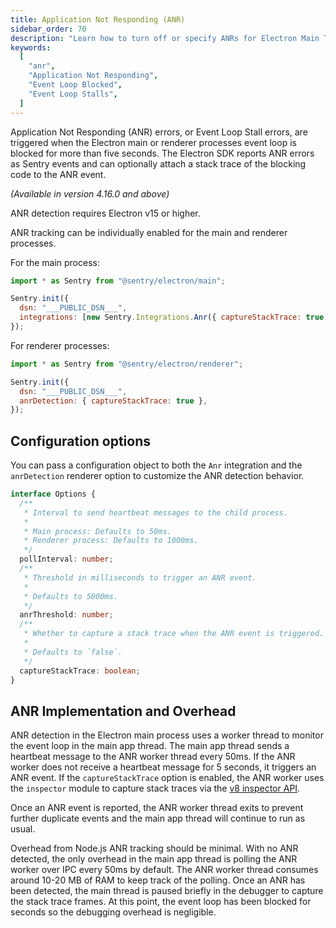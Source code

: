 ```yaml
---
title: Application Not Responding (ANR)
sidebar_order: 70
description: "Learn how to turn off or specify ANRs for Electron Main Thread"
keywords:
  [
    "anr",
    "Application Not Responding",
    "Event Loop Blocked",
    "Event Loop Stalls",
  ]
---
```


Application Not Responding (ANR) errors, or Event Loop Stall errors, are
triggered when the Electron main or renderer processes event loop is blocked for more than
five seconds. The Electron SDK reports ANR errors as Sentry events and can
optionally attach a stack trace of the blocking code to the ANR event.

<Include name="feature-stage-beta.mdx" />

_(Available in version 4.16.0 and above)_

<Alert level="info">

ANR detection requires Electron v15 or higher.

</Alert>

ANR tracking can be individually enabled for the main and renderer processes.

For the main process:

```javascript
import * as Sentry from "@sentry/electron/main";

Sentry.init({
  dsn: "___PUBLIC_DSN___",
  integrations: [new Sentry.Integrations.Anr({ captureStackTrace: true })],
});
```

For renderer processes:

```javascript
import * as Sentry from "@sentry/electron/renderer";

Sentry.init({
  dsn: "___PUBLIC_DSN___",
  anrDetection: { captureStackTrace: true },
});
```

## Configuration options

You can pass a configuration object to both the `Anr` integration and the
`anrDetection` renderer option to customize the ANR detection behavior.

```Typescript
interface Options {
  /**
   * Interval to send heartbeat messages to the child process.
   *
   * Main process: Defaults to 50ms.
   * Renderer process: Defaults to 1000ms.
   */
  pollInterval: number;
  /**
   * Threshold in milliseconds to trigger an ANR event.
   *
   * Defaults to 5000ms.
   */
  anrThreshold: number;
  /**
   * Whether to capture a stack trace when the ANR event is triggered.
   *
   * Defaults to `false`.
   */
  captureStackTrace: boolean;
}
```

## ANR Implementation and Overhead

ANR detection in the Electron main process uses a worker thread to monitor the event loop
in the main app thread. The main app thread sends a heartbeat message to the ANR
worker thread every 50ms. If the ANR worker does not receive a heartbeat message
for 5 seconds, it triggers an ANR event. If the `captureStackTrace` option is
enabled, the ANR worker uses the `inspector` module to capture stack traces via the [v8
inspector API](https://nodejs.org/api/inspector.html).

Once an ANR event is reported, the ANR worker thread exits to prevent further
duplicate events and the main app thread will continue to run as usual.

Overhead from Node.js ANR tracking should be minimal. With no ANR detected, the
only overhead in the main app thread is polling the ANR worker over IPC every 50ms by
default. The ANR worker thread consumes around 10-20 MB of RAM to keep track of
the polling. Once an ANR has been detected, the main thread is paused briefly
in the debugger to capture the stack trace frames. At this point, the event loop
has been blocked for seconds so the debugging overhead is negligible.
